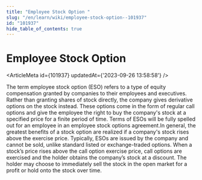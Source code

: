 ```yaml
---
title: "Employee Stock Option "
slug: "/en/learn/wiki/employee-stock-option--101937"
id: "101937"
hide_table_of_contents: true
---
```



# Employee Stock Option 

<ArticleMeta id={101937} updatedAt={'2023-09-26 13:58:58'} />
<div className='border-solid border-b border-t-0 my-4 border-[var(--ifm-color-gray-300)]' />

The term employee stock option (ESO) refers to a type of equity compensation granted by companies to their employees and executives. Rather than granting shares of stock directly, the company gives derivative options on the stock instead. These options come in the form of regular call options and give the employee the right to buy the company's stock at a specified price for a finite period of time. Terms of ESOs will be fully spelled out for an employee in an employee stock options agreement.In general, the greatest benefits of a stock option are realized if a company's stock rises above the exercise price. Typically, ESOs are issued by the company and cannot be sold, unlike standard listed or exchange-traded options. When a stock’s price rises above the call option exercise price, call options are exercised and the holder obtains the company’s stock at a discount. The holder may choose to immediately sell the stock in the open market for a profit or hold onto the stock over time.
